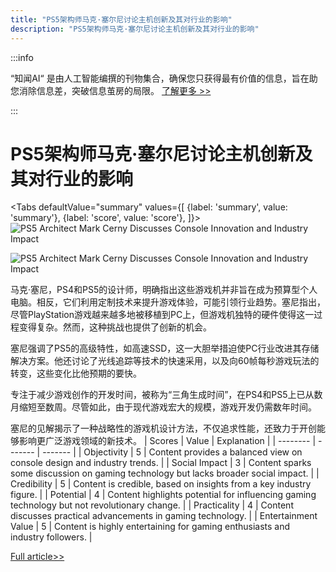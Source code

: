```yaml
---
title: "PS5架构师马克·塞尔尼讨论主机创新及其对行业的影响"
description: "PS5架构师马克·塞尔尼讨论主机创新及其对行业的影响"
---
```



:::info

“知闻AI“ 是由人工智能编撰的刊物集合，确保您只获得最有价值的信息，旨在助您消除信息差，突破信息茧房的局限。  [了解更多 >>](/zh-Hans/docs/guides)

:::

# PS5架构师马克·塞尔尼讨论主机创新及其对行业的影响


<Tabs
	defaultValue="summary"
	values={[
	{label: 'summary', value: 'summary'},
	{label: 'score', value: 'score'},
]}>
<TabItem value="summary">
<img
  src="https://image.informedainews.com/2024/06/Vid-403-1717900453-0.jpg"
  alt="PS5 Architect Mark Cerny Discusses Console Innovation and Industry Impact"
/>

<img
  src="https://image.informedainews.com/2024/06/Vid-OJ2-1717900453-2.jpg"
  alt="PS5 Architect Mark Cerny Discusses Console Innovation and Industry Impact"
/>



马克·塞尼，PS4和PS5的设计师，明确指出这些游戏机并非旨在成为预算型个人电脑。相反，它们利用定制技术来提升游戏体验，可能引领行业趋势。塞尼指出，尽管PlayStation游戏越来越多地被移植到PC上，但游戏机独特的硬件使得这一过程变得复杂。然而，这种挑战也提供了创新的机会。

塞尼强调了PS5的高级特性，如高速SSD，这一大胆举措迫使PC行业改进其存储解决方案。他还讨论了光线追踪等技术的快速采用，以及向60帧每秒游戏玩法的转变，这些变化比他预期的要快。

专注于减少游戏创作的开发时间，被称为“三角生成时间”，在PS4和PS5上已从数月缩短至数周。尽管如此，由于现代游戏宏大的规模，游戏开发仍需数年时间。

塞尼的见解揭示了一种战略性的游戏机设计方法，不仅追求性能，还致力于开创能够影响更广泛游戏领域的新技术。
</TabItem>
<TabItem value="score">
	| Scores     | Value   | Explanation |
	| -------- | ------- | ------- |
	| Objectivity  | 5    | Content provides a balanced view on console design and industry trends.    |
	| Social Impact | 3     | Content sparks some discussion on gaming technology but lacks broader social impact.    |
	| Credibility    | 5    | Content is credible, based on insights from a key industry figure.    |
	| Potential    | 4    | Content highlights potential for influencing gaming technology but not revolutionary change.    |
	| Practicality    | 4    | Content discusses practical advancements in gaming technology.    |
	| Entertainment Value    | 5    | Content is highly entertaining for gaming enthusiasts and industry followers.    |
</TabItem>
</Tabs>

[Full article>>](https://www.cnbeta.com.tw/articles/game/1434081.htm)
